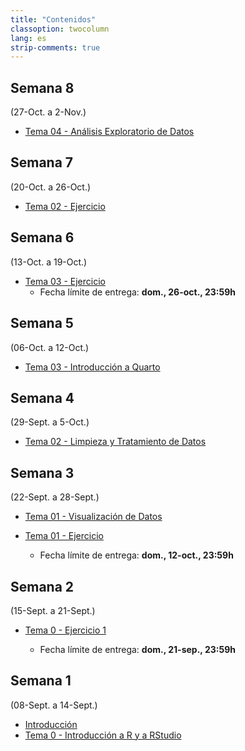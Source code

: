 ```yaml
---
title: "Contenidos"
classoption: twocolumn
lang: es
strip-comments: true
---
```


<!--

  * [Tema 11 - Aprendizaje No Supervisado](docs/Tema11.qmd)

  * [Tema 11 - Ejemplo 1](docs/Tema11ej1.qmd)

  * [Tema 12 - Análisis de Texto](docs/Tema12.qmd)


-->

<!--

## Semana 14
(16-Dic. a 22-Dic.)

  * [Ejemplo de **Proyecto Final**](docs/Proyect01.qmd)

## Semana 14
(09-Dic. a 15-Dic.)

  * [Tema 10 - Más algoritmos de aprendizaje supervisado](docs/Tema10.qmd)

  * [Tema 10 - Ejemplo 1](docs/Tema10ej1.qmd)

## Semana 13
(02-Dic. a 08-Dic.)

  * [Tema 08 - Ejercicio 2](docs/Tema08ej2.qmd)
    - Fecha límite de entrega: **dom., 15-dic., 23:59h**

  * [Tema 09 - Métodos basados en árboles](docs/Tema09.qmd)

  * [Tema 09 - Ejemplo 1](docs/Tema09ej1.qmd)

## Semana 12
(25-Nov. a 01-Dic.)

  * [Tema 08 - Ejemplo 1](docs/Tema08ej1.qmd)

## Semana 11
(18-Nov. a 24-Nov.)

  * [Tema 07 - Selección y Regularización](docs/Tema07.qmd)
  * [Tema 08 - Modelización con `tidymodels`](docs/Tema08.qmd)

## Semana 10
(11-Nov. a 17-Nov.)

  * [Tema 06 - Ejercicio 1](docs/Tema06ej1.qmd)
    - Fecha límite de entrega: **dom., 08-dic., 23:59h**

## Semana 9
(4-Nov. a 10-Nov.)

  * [Tema 05 - Ejercicio](docs/Tema05ej1.qmd)
    - Fecha límite de entrega: **dom., 17-nov., 23:59h**
  * [Tema 06 - Modelización: métodos estadísticos](docs/Tema06.qmd)

*********************************************************************
-->

## Semana 8
(27-Oct. a 2-Nov.)

  * [Tema 04 - Análisis Exploratorio de Datos](docs/Tema04.qmd)

## Semana 7
(20-Oct. a 26-Oct.)

  * [Tema 02 - Ejercicio](docs/Tema02ej1.qmd)

## Semana 6
(13-Oct. a 19-Oct.)

  * [Tema 03 - Ejercicio](docs/Tema03ej.qmd)
    - Fecha límite de entrega: **dom., 26-oct., 23:59h**

## Semana 5
(06-Oct. a 12-Oct.)

  * [Tema 03 - Introducción a Quarto](docs/Tema03.qmd)

## Semana 4
(29-Sept. a 5-Oct.)

  * [Tema 02 - Limpieza y Tratamiento de Datos](docs/Tema02.qmd)

## Semana 3
(22-Sept. a 28-Sept.)

  * [Tema 01 - Visualización de Datos](docs/Tema01.qmd)

  * [Tema 01 - Ejercicio](docs/Tema01ej.qmd)
    - Fecha límite de entrega: **dom., 12-oct., 23:59h**

## Semana 2
(15-Sept. a 21-Sept.)

  * [Tema 0 - Ejercicio 1](docs/Tema00ej1.qmd)

    - Fecha límite de entrega: **dom., 21-sep., 23:59h**


## Semana 1
(08-Sept. a 14-Sept.)

  * [Introducción](docs/0Intro.qmd)
  * [Tema 0 - Introducción a R y a RStudio](docs/Tema00.qmd)

<!--

-->
